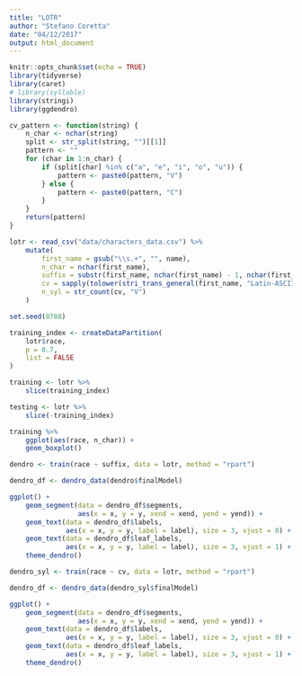 ```yaml
---
title: "LOTR"
author: "Stefano Coretta"
date: "04/12/2017"
output: html_document
---
```


```r
knitr::opts_chunk$set(echo = TRUE)
library(tidyverse)
library(caret)
# library(syllable)
library(stringi)
library(ggdendro)
```

```r
cv_pattern <- function(string) {
    n_char <- nchar(string)
    split <- str_split(string, "")[[1]]
    pattern <- ""
    for (char in 1:n_char) {
        if (split[char] %in% c("a", "e", "i", "o", "u")) {
            pattern <- paste0(pattern, "V")
        } else {
            pattern <- paste0(pattern, "C")
        }
    }
    return(pattern)
}
```


```r
lotr <- read_csv("data/characters_data.csv") %>%
    mutate(
        first_name = gsub("\\s.+", "", name),
        n_char = nchar(first_name),
        suffix = substr(first_name, nchar(first_name) - 1, nchar(first_name)),
        cv = sapply(tolower(stri_trans_general(first_name, "Latin-ASCII")), cv_pattern, USE.NAMES = FALSE),
        n_syl = str_count(cv, "V")
    )
```


```r
set.seed(8788)

training_index <- createDataPartition(
    lotr$race,
    p = 0.7,
    list = FALSE
)

training <- lotr %>%
    slice(training_index)

testing <- lotr %>%
    slice(-training_index)
```

```r
training %>%
    ggplot(aes(race, n_char)) +
    geom_boxplot()
```

```r
dendro <- train(race ~ suffix, data = lotr, method = "rpart")
```

```r
dendro_df <- dendro_data(dendro$finalModel)
```

```r
ggplot() + 
    geom_segment(data = dendro_df$segments, 
                 aes(x = x, y = y, xend = xend, yend = yend)) + 
    geom_text(data = dendro_df$labels, 
              aes(x = x, y = y, label = label), size = 3, vjust = 0) +
    geom_text(data = dendro_df$leaf_labels, 
              aes(x = x, y = y, label = label), size = 3, vjust = 1) +
    theme_dendro()
```

```r
dendro_syl <- train(race ~ cv, data = lotr, method = "rpart")
```

```r
dendro_df <- dendro_data(dendro_syl$finalModel)
```

```r
ggplot() + 
    geom_segment(data = dendro_df$segments, 
                 aes(x = x, y = y, xend = xend, yend = yend)) + 
    geom_text(data = dendro_df$labels, 
              aes(x = x, y = y, label = label), size = 3, vjust = 0) +
    geom_text(data = dendro_df$leaf_labels, 
              aes(x = x, y = y, label = label), size = 3, vjust = 1) +
    theme_dendro()
```
